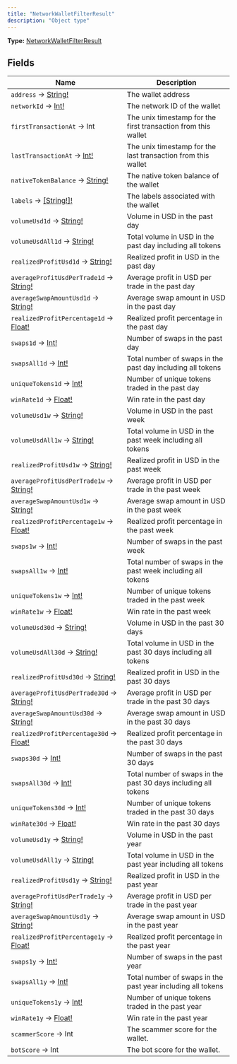 ```yaml
---
title: "NetworkWalletFilterResult"
description: "Object type"
---
```


**Type:** [NetworkWalletFilterResult](/api-reference/types/networkwalletfilterresult)

## Fields

| Name | Description |
|------|-------------|
| `address` → [String!](/api-reference/types/string) | The wallet address |
| `networkId` → [Int!](/api-reference/types/int) | The network ID of the wallet |
| `firstTransactionAt` → Int | The unix timestamp for the first transaction from this wallet |
| `lastTransactionAt` → [Int!](/api-reference/types/int) | The unix timestamp for the last transaction from this wallet |
| `nativeTokenBalance` → [String!](/api-reference/types/string) | The native token balance of the wallet |
| `labels` → [[String!]!](/api-reference/types/string) | The labels associated with the wallet |
| `volumeUsd1d` → [String!](/api-reference/types/string) | Volume in USD in the past day |
| `volumeUsdAll1d` → [String!](/api-reference/types/string) | Total volume in USD in the past day including all tokens |
| `realizedProfitUsd1d` → [String!](/api-reference/types/string) | Realized profit in USD in the past day |
| `averageProfitUsdPerTrade1d` → [String!](/api-reference/types/string) | Average profit in USD per trade in the past day |
| `averageSwapAmountUsd1d` → [String!](/api-reference/types/string) | Average swap amount in USD in the past day |
| `realizedProfitPercentage1d` → [Float!](/api-reference/types/float) | Realized profit percentage in the past day |
| `swaps1d` → [Int!](/api-reference/types/int) | Number of swaps in the past day |
| `swapsAll1d` → [Int!](/api-reference/types/int) | Total number of swaps in the past day including all tokens |
| `uniqueTokens1d` → [Int!](/api-reference/types/int) | Number of unique tokens traded in the past day |
| `winRate1d` → [Float!](/api-reference/types/float) | Win rate in the past day |
| `volumeUsd1w` → [String!](/api-reference/types/string) | Volume in USD in the past week |
| `volumeUsdAll1w` → [String!](/api-reference/types/string) | Total volume in USD in the past week including all tokens |
| `realizedProfitUsd1w` → [String!](/api-reference/types/string) | Realized profit in USD in the past week |
| `averageProfitUsdPerTrade1w` → [String!](/api-reference/types/string) | Average profit in USD per trade in the past week |
| `averageSwapAmountUsd1w` → [String!](/api-reference/types/string) | Average swap amount in USD in the past week |
| `realizedProfitPercentage1w` → [Float!](/api-reference/types/float) | Realized profit percentage in the past week |
| `swaps1w` → [Int!](/api-reference/types/int) | Number of swaps in the past week |
| `swapsAll1w` → [Int!](/api-reference/types/int) | Total number of swaps in the past week including all tokens |
| `uniqueTokens1w` → [Int!](/api-reference/types/int) | Number of unique tokens traded in the past week |
| `winRate1w` → [Float!](/api-reference/types/float) | Win rate in the past week |
| `volumeUsd30d` → [String!](/api-reference/types/string) | Volume in USD in the past 30 days |
| `volumeUsdAll30d` → [String!](/api-reference/types/string) | Total volume in USD in the past 30 days including all tokens |
| `realizedProfitUsd30d` → [String!](/api-reference/types/string) | Realized profit in USD in the past 30 days |
| `averageProfitUsdPerTrade30d` → [String!](/api-reference/types/string) | Average profit in USD per trade in the past 30 days |
| `averageSwapAmountUsd30d` → [String!](/api-reference/types/string) | Average swap amount in USD in the past 30 days |
| `realizedProfitPercentage30d` → [Float!](/api-reference/types/float) | Realized profit percentage in the past 30 days |
| `swaps30d` → [Int!](/api-reference/types/int) | Number of swaps in the past 30 days |
| `swapsAll30d` → [Int!](/api-reference/types/int) | Total number of swaps in the past 30 days including all tokens |
| `uniqueTokens30d` → [Int!](/api-reference/types/int) | Number of unique tokens traded in the past 30 days |
| `winRate30d` → [Float!](/api-reference/types/float) | Win rate in the past 30 days |
| `volumeUsd1y` → [String!](/api-reference/types/string) | Volume in USD in the past year |
| `volumeUsdAll1y` → [String!](/api-reference/types/string) | Total volume in USD in the past year including all tokens |
| `realizedProfitUsd1y` → [String!](/api-reference/types/string) | Realized profit in USD in the past year |
| `averageProfitUsdPerTrade1y` → [String!](/api-reference/types/string) | Average profit in USD per trade in the past year |
| `averageSwapAmountUsd1y` → [String!](/api-reference/types/string) | Average swap amount in USD in the past year |
| `realizedProfitPercentage1y` → [Float!](/api-reference/types/float) | Realized profit percentage in the past year |
| `swaps1y` → [Int!](/api-reference/types/int) | Number of swaps in the past year |
| `swapsAll1y` → [Int!](/api-reference/types/int) | Total number of swaps in the past year including all tokens |
| `uniqueTokens1y` → [Int!](/api-reference/types/int) | Number of unique tokens traded in the past year |
| `winRate1y` → [Float!](/api-reference/types/float) | Win rate in the past year |
| `scammerScore` → Int | The scammer score for the wallet. |
| `botScore` → Int | The bot score for the wallet. |

